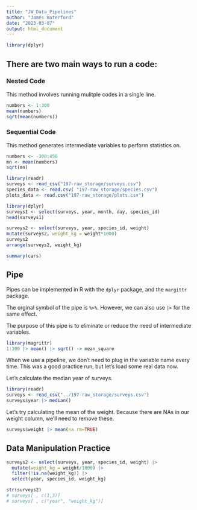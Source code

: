 ```yaml
---
title: "JW_Data_Pipelines"
author: "James Waterford"
date: "2023-03-07"
output: html_document
---
```

```r
library(dplyr)
```
## There are two main ways to run a code:

### Nested Code


This method involves running mulitple codes in a single line.
```r
numbers <- 1:300
mean(numbers)
sqrt(mean(numbers))
```

### Sequential Code


This method generates intermediate variables to perform statistics on.

```r
numbers <- -300:456
mn <- mean(numbers)
sqrt(mn)
```

```r
library(readr)
surveys <- read_csv("197-raw_storage/surveys.csv")
species_data <- read.csv( "197-raw_storage/species.csv")
plots_data <- read.csv("197-raw_storage/plots.csv")
```


```r
library(dplyr)
surveys1 <- select(surveys, year, month, day, species_id)
head(surveys1)

surveys2 <- select(surveys, year, species_id, weight)
mutate(surveys2, weight_kg = weight*1000)
surveys2
arrange(surveys2, weight_kg)

```


```r
summary(cars)
```

## Pipe 

Pipes can be implemented in R with the `dplyr` package, and the `margittr` package.

The orginal symbol of the pipe is `%>%`.
However, we can also use `|>` for the same effect.

The purpose of this pipe is to eliminate or reduce the need of intermediate variables.


```r
library(magrittr)
1:300 |> mean() |> sqrt() -> mean_square
```

When we use a pipeline, we don't need to plug in the variable name every time.
This was a good practice run, but let's load some real data now.

Let's calculate the median year of surveys.
``` r
library(readr)
surveys <- read_csv("../197-raw_storage/surveys.csv")
surveys$year |> median()
```
Let's try calculating the mean of the weight. Because there are NAs in our weight column, we'll need to remove these.
```r
surveys$weight |> mean(na.rm=TRUE)
```

## Data Manipulation Practice

```r

surveys2 <- select(surveys, year, species_id, weight) |> 
  mutate(weight_kg = weight/1000) |> 
  filter(!is.na(weight_kg)) |>
  select(year, species_id, weight_kg)

str(surveys2)
# surveys[ , c(1,3)]
# surveys[ , c("year", "weight_kg")]
```
